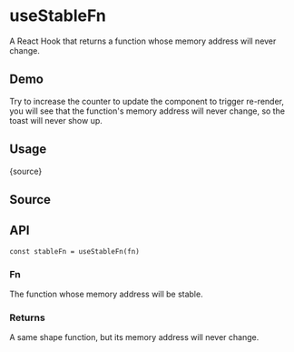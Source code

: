 # useStableFn


<HooksType category="Utilities" lowLevel />

A React Hook that returns a function whose memory address will never change.

## Demo

Try to increase the counter to update the component to trigger re-render, you will see that the function's memory address will never change, so the toast will never show up.


<App />

## Usage


<RawCode>{source}</RawCode>

## Source


<Source />

## API

```tsx
const stableFn = useStableFn(fn)
```

### Fn

The function whose memory address will be stable.

### Returns

A same shape function, but its memory address will never change.
